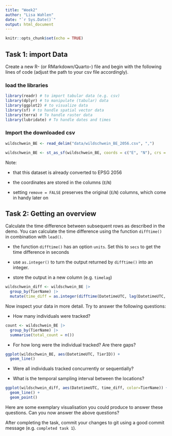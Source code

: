 ```yaml
---
title: "Week2"
author: "Lisa Wahlen"
date: "`r Sys.Date()`"
output: html_document
---
```


```r
knitr::opts_chunk$set(echo = TRUE)
```

## Task 1: import Data

Create a new R- (or RMarkdown/Quarto-) file and begin with the following lines of code (adjust the path to your csv file accordingly).

### load the libraries

```r
library(readr) # to import tabular data (e.g. csv)
library(dplyr) # to manipulate (tabular) data
library(ggplot2) # to visualize data
library(sf) # to handle spatial vector data
library(terra) # To handle raster data
library(lubridate) # To handle dates and times
```

### Import the downloaded csv

```r
wildschwein_BE <- read_delim("data/wildschwein_BE_2056.csv", ",")

wildschwein_BE <- st_as_sf(wildschwein_BE, coords = c("E", "N"), crs = 2056, remove = FALSE)
```

Note:

-   that this dataset is already converted to EPSG 2056

-   the coordinates are stored in the columns (`E`/`N`)

-   setting `remove = FALSE` preserves the original (`E`/`N`) columns, which come in handy later on

## Task 2: Getting an overview

Calculate the time difference between subsequent rows as described in the demo. You can calculate the time difference using the function `difftime()` in combination with `lead()`.

-   the function `difftime()` has an option `units`. Set this to `secs` to get the time difference in seconds

-   use `as.integer()` to turn the output returned by `difftime()` into an integer.

-   store the output in a new column (e.g. `timelag`)

```r
wildschwein_diff <- wildschwein_BE |> 
  group_by(TierName) |> 
  mutate(time_diff = as.integer(difftime(DatetimeUTC, lag(DatetimeUTC, n = 1, default = NA, order_by = DatetimeUTC), units = "secs")))
```

Now inspect your data in more detail. Try to answer the following questions:

-   How many individuals were tracked?

```r
count <- wildschwein_BE |> 
  group_by(TierName) |> 
  summarise(total_count = n())
```

-   For how long were the individual tracked? Are there gaps?

```r
ggplot(wildschwein_BE, aes(DatetimeUTC, TierID)) + 
  geom_line()
```

-   Were all individuals tracked concurrently or sequentially?

-   What is the temporal sampling interval between the locations?

```r
ggplot(wildschwein_diff, aes(DatetimeUTC, time_diff, color=TierName)) +
  geom_line() +
  geom_point()
```

Here are some exemplary visualisation you could produce to answer these questions. Can you now answer the above questions?

After completing the task, commit your changes to git using a good commit message (e.g. `completed task 1`).
